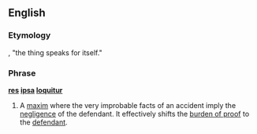 ==English==

===Etymology===
{{L.}}, "the thing speaks for itself."

===Phrase===
{{wikipedia}}
'''[[res]] [[ipsa]] [[loquitur]]'''

# {{legal}} A [[maxim]] where the very improbable facts of an accident imply the [[negligence]] of the defendant.  It effectively shifts the [[burden of proof]] to the [[defendant]].